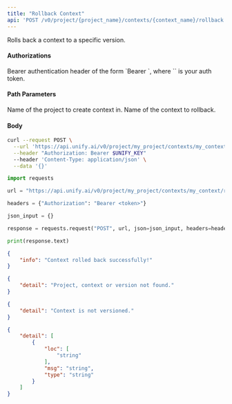 ```yaml
---
title: "Rollback Context"
api: 'POST /v0/project/{project_name}/contexts/{context_name}/rollback'
---
```

Rolls back a context to a specific version.

#### Authorizations

<ParamField header="Authorization" type="string" required="true">
  Bearer authentication header of the form `Bearer <token>`, where `<token>` is your auth token.
</ParamField>

#### Path Parameters

<ParamField query="project_name" type="string" required="true">
Name of the project to create context in.
</ParamField>

<ParamField query="context_name" type="string" required="true">
Name of the context to rollback.
</ParamField>

#### Body

<ParamField body="version" type="integer | null" >

</ParamField>

<ParamField body="commit_hash" type="string | null" >

</ParamField>

<RequestExample>

```bash cURL
curl --request POST \
  --url 'https://api.unify.ai/v0/project/my_project/contexts/my_context/rollback' \
  --header "Authorization: Bearer $UNIFY_KEY"
  --header 'Content-Type: application/json' \
  --data '{}'
```

```python Python
import requests

url = "https://api.unify.ai/v0/project/my_project/contexts/my_context/rollback"

headers = {"Authorization": "Bearer <token>"}

json_input = {}

response = requests.request("POST", url, json=json_input, headers=headers)

print(response.text)
```

</RequestExample>
<ResponseExample>

```json 200
{
    "info": "Context rolled back successfully!"
}
```

```json 404
{
    "detail": "Project, context or version not found."
}
```

```json 400
{
    "detail": "Context is not versioned."
}
```

```json 422
{
    "detail": [
        {
            "loc": [
                "string"
            ],
            "msg": "string",
            "type": "string"
        }
    ]
}
```

</ResponseExample>
